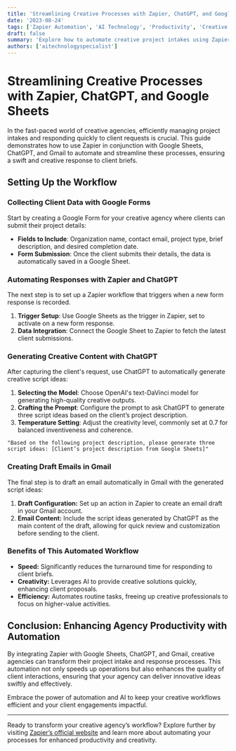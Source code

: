 ```yaml
---
title: 'Streamlining Creative Processes with Zapier, ChatGPT, and Google Sheets'
date: '2023-08-24'
tags: ['Zapier Automation', 'AI Technology', 'Productivity', 'Creative Design']
draft: false
summary: 'Explore how to automate creative project intakes using Zapier, from collecting data with Google Forms to generating script ideas with ChatGPT, and drafting emails in Gmail.'
authors: ['aitechnologyspecialist']
---
```


# Streamlining Creative Processes with Zapier, ChatGPT, and Google Sheets

In the fast-paced world of creative agencies, efficiently managing project intakes and responding quickly to client requests is crucial. This guide demonstrates how to use Zapier in conjunction with Google Sheets, ChatGPT, and Gmail to automate and streamline these processes, ensuring a swift and creative response to client briefs.

## Setting Up the Workflow

### Collecting Client Data with Google Forms

Start by creating a Google Form for your creative agency where clients can submit their project details:

- **Fields to Include**: Organization name, contact email, project type, brief description, and desired completion date.
- **Form Submission**: Once the client submits their details, the data is automatically saved in a Google Sheet.

### Automating Responses with Zapier and ChatGPT

The next step is to set up a Zapier workflow that triggers when a new form response is recorded.

1. **Trigger Setup**: Use Google Sheets as the trigger in Zapier, set to activate on a new form response.
2. **Data Integration**: Connect the Google Sheet to Zapier to fetch the latest client submissions.

### Generating Creative Content with ChatGPT

After capturing the client's request, use ChatGPT to automatically generate creative script ideas:

1. **Selecting the Model**: Choose OpenAI's text-DaVinci model for generating high-quality creative outputs.
2. **Crafting the Prompt**: Configure the prompt to ask ChatGPT to generate three script ideas based on the client’s project description.
3. **Temperature Setting**: Adjust the creativity level, commonly set at 0.7 for balanced inventiveness and coherence.

```plaintext
"Based on the following project description, please generate three script ideas: [Client’s project description from Google Sheets]"
```

### Creating Draft Emails in Gmail

The final step is to draft an email automatically in Gmail with the generated script ideas:

1. **Draft Configuration:** Set up an action in Zapier to create an email draft in your Gmail account.
2. **Email Content:** Include the script ideas generated by ChatGPT as the main content of the draft, allowing for quick review and customization before sending to the client.

### Benefits of This Automated Workflow

- **Speed:** Significantly reduces the turnaround time for responding to client briefs.
- **Creativity:** Leverages AI to provide creative solutions quickly, enhancing client proposals.
- **Efficiency:** Automates routine tasks, freeing up creative professionals to focus on higher-value activities.

## Conclusion: Enhancing Agency Productivity with Automation

By integrating Zapier with Google Sheets, ChatGPT, and Gmail, creative agencies can transform their project intake and response processes. This automation not only speeds up operations but also enhances the quality of client interactions, ensuring that your agency can deliver innovative ideas swiftly and effectively.

Embrace the power of automation and AI to keep your creative workflows efficient and your client engagements impactful.

---

Ready to transform your creative agency’s workflow? Explore further by visiting [Zapier’s official website](https://zapier.com/) and learn more about automating your processes for enhanced productivity and creativity.
